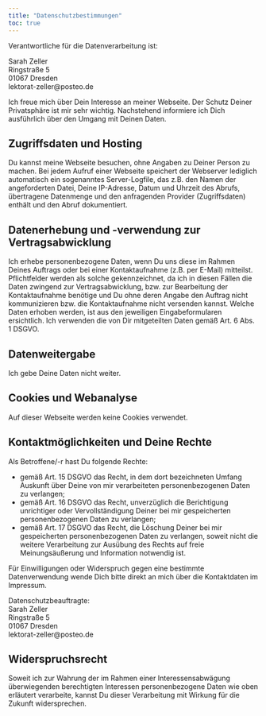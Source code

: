 ```yaml
---
title: "Datenschutzbestimmungen"
toc: true
---
```


Verantwortliche für die Datenverarbeitung ist:

Sarah Zeller  
Ringstraße 5  
01067 Dresden  
lektorat-zeller@posteo.de


Ich freue mich über Dein Interesse an meiner Webseite.
Der Schutz Deiner Privatsphäre ist mir sehr wichtig. 
Nachstehend informiere ich Dich ausführlich über den Umgang mit Deinen Daten.

## Zugriffsdaten und Hosting
Du kannst meine Webseite besuchen, ohne Angaben zu Deiner Person zu machen.
Bei jedem Aufruf einer Webseite speichert der Webserver lediglich automatisch ein sogenanntes Server-Logfile, das z.B. den Namen der angeforderten Datei, Deine IP-Adresse, Datum und Uhrzeit des Abrufs, übertragene Datenmenge und den anfragenden Provider (Zugriffsdaten) enthält und den Abruf dokumentiert.



## Datenerhebung und -verwendung zur Vertragsabwicklung
Ich erhebe personenbezogene Daten, wenn Du uns diese im Rahmen Deines Auftrags oder bei einer Kontaktaufnahme (z.B. per E-Mail) mitteilst. 
Pflichtfelder werden als solche gekennzeichnet, da ich in diesen Fällen die Daten zwingend zur Vertragsabwicklung, bzw. zur Bearbeitung der Kontaktaufnahme benötige und Du ohne deren Angabe den Auftrag nicht kommunizieren bzw. die Kontaktaufnahme nicht versenden kannst.
Welche Daten erhoben werden, ist aus den jeweiligen Eingabeformularen ersichtlich. 
Ich verwenden die von Dir mitgeteilten Daten gemäß Art. 6 Abs. 1 DSGVO.

## Datenweitergabe
Ich gebe Deine Daten nicht weiter.


## Cookies und Webanalyse
Auf dieser Webseite werden keine Cookies verwendet.

## Kontaktmöglichkeiten und Deine Rechte
Als Betroffene/-r hast Du folgende Rechte:

- gemäß Art. 15 DSGVO das Recht, in dem dort bezeichneten Umfang Auskunft über Deine von mir verarbeiteten personenbezogenen Daten zu verlangen;
- gemäß Art. 16 DSGVO das Recht, unverzüglich die Berichtigung unrichtiger oder Vervollständigung Deiner bei mir gespeicherten personenbezogenen Daten zu verlangen;
- gemäß Art. 17 DSGVO das Recht, die Löschung Deiner bei mir gespeicherten personenbezogenen Daten zu verlangen, soweit nicht die weitere Verarbeitung zur Ausübung des Rechts auf freie Meinungsäußerung und Information notwendig ist.

Für Einwilligungen oder Widerspruch gegen eine bestimmte Datenverwendung wende Dich bitte direkt an mich über die Kontaktdaten im Impressum.

Datenschutzbeauftragte:  
Sarah Zeller  
Ringstraße 5  
01067 Dresden  
lektorat-zeller@posteo.de

## Widerspruchsrecht
Soweit ich zur Wahrung der im Rahmen einer Interessensabwägung überwiegenden berechtigten Interessen personenbezogene Daten wie oben erläutert verarbeite, kannst Du dieser Verarbeitung mit Wirkung für die Zukunft widersprechen. 